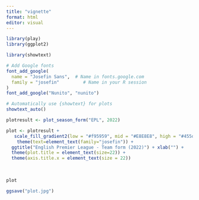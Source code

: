 ```yaml
---
title: "vignette"
format: html
editor: visual
---
```


```r
library(play)
library(ggplot2)
```

```r

library(showtext)

# Add Google fonts
font_add_google(
  name = "Josefin Sans",  # Name in fonts.google.com
  family = "josefin"         # Name in your R session
)
font_add_google("Nunito", "nunito")

# Automatically use {showtext} for plots
showtext_auto()


```

```r
plotresult <- plot_season_form("EPL", 2022)
```

```r
plot <- plotresult +
   scale_fill_gradient2(low = "#f95959", mid = "#E8E8E8", high = "#455d7a", na.value = "white") +
    theme(text=element_text(family="josefin")) +
  ggtitle("English Premier League - Team form (2022)") + xlab("") +
  theme(plot.title = element_text(size=22)) +
  theme(axis.title.x = element_text(size = 22))

```

 

```r
plot
```

```r
ggsave("plot.jpg")
```
